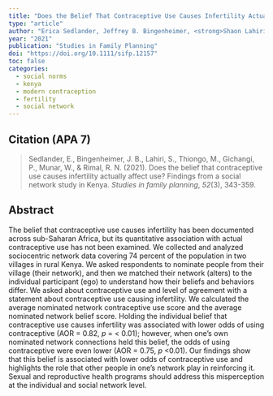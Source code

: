 ---
title: "Does the Belief That Contraceptive Use Causes Infertility Actually Affect Use? Findings from a Social Network Study in Kenya"
type: "article"
author: "Erica Sedlander, Jeffrey B. Bingenheimer, <strong>Shaon Lahiri</strong>, Mary Thiongo, Peter Gichangi, Wolfgang Munar, Rajiv Rimal"
year: "2021"
publication: "Studies in Family Planning"
doi: "https://doi.org/10.1111/sifp.12157"
toc: false
categories:
  - social norms 
  - kenya
  - modern contraception
  - fertility
  - social network
---

## Citation (APA 7)

> Sedlander, E., Bingenheimer, J. B., Lahiri, S., Thiongo, M., Gichangi, P., Munar, W., & Rimal, R. N. (2021). Does the belief that contraceptive use causes infertility actually affect use? Findings from a social network study in Kenya. *Studies in family planning*, *52*(3), 343-359.

## Abstract

The belief that contraceptive use causes infertility has been documented across sub-Saharan Africa, but its quantitative association with actual contraceptive use has not been examined. We collected and analyzed sociocentric network data covering 74 percent of the population in two villages in rural Kenya. We asked respondents to nominate people from their village (their network), and then we matched their network (alters) to the individual participant (ego) to understand how their beliefs and behaviors differ. We asked about contraceptive use and level of agreement with a statement about contraceptive use causing infertility. We calculated the average nominated network contraceptive use score and the average nominated network belief score. Holding the individual belief that contraceptive use causes infertility was associated with lower odds of using contraceptive (AOR = 0.82, *p* = \< 0.01); however, when one's own nominated network connections held this belief, the odds of using contraceptive were even lower (AOR = 0.75, *p* \<0.01). Our findings show that this belief is associated with lower odds of contraceptive use and highlights the role that other people in one's network play in reinforcing it. Sexual and reproductive health programs should address this misperception at the individual and social network level.
